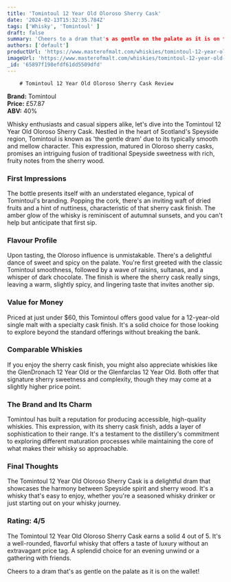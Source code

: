 ```yaml
---
title: 'Tomintoul 12 Year Old Oloroso Sherry Cask'
date: '2024-02-13T15:32:35.784Z'
tags: ['Whisky', 'Tomintoul' ]
draft: false
summary: 'Cheers to a dram that's as gentle on the palate as it is on the wallet!'
authors: ['default']
productUrl: 'https://www.masterofmalt.com/whiskies/tomintoul-12-year-old-oloroso-sherry-cask-whisky/'
imageUrl: 'https://www.masterofmalt.com/whiskies/tomintoul-12-year-old-oloroso-sherry-cask-whisky.jpg'
_id: '65897f198efdf61dd5509dfd'
---
```


        # Tomintoul 12 Year Old Oloroso Sherry Cask Review

**Brand:** Tomintoul  
**Price:** £57.87  
**ABV:** 40%

Whisky enthusiasts and casual sippers alike, let's dive into the Tomintoul 12 Year Old Oloroso Sherry Cask. Nestled in the heart of Scotland's Speyside region, Tomintoul is known as 'the gentle dram' due to its typically smooth and mellow character. This expression, matured in Oloroso sherry casks, promises an intriguing fusion of traditional Speyside sweetness with rich, fruity notes from the sherry wood.

### First Impressions

The bottle presents itself with an understated elegance, typical of Tomintoul's branding. Popping the cork, there's an inviting waft of dried fruits and a hint of nuttiness, characteristic of that sherry cask finish. The amber glow of the whisky is reminiscent of autumnal sunsets, and you can't help but anticipate that first sip.

### Flavour Profile

Upon tasting, the Oloroso influence is unmistakable. There's a delightful dance of sweet and spicy on the palate. You're first greeted with the classic Tomintoul smoothness, followed by a wave of raisins, sultanas, and a whisper of dark chocolate. The finish is where the sherry cask really sings, leaving a warm, slightly spicy, and lingering taste that invites another sip.

### Value for Money

Priced at just under $60, this Tomintoul offers good value for a 12-year-old single malt with a specialty cask finish. It's a solid choice for those looking to explore beyond the standard offerings without breaking the bank.

### Comparable Whiskies

If you enjoy the sherry cask finish, you might also appreciate whiskies like the GlenDronach 12 Year Old or the Glenfarclas 12 Year Old. Both offer that signature sherry sweetness and complexity, though they may come at a slightly higher price point.

### The Brand and Its Charm

Tomintoul has built a reputation for producing accessible, high-quality whiskies. This expression, with its sherry cask finish, adds a layer of sophistication to their range. It's a testament to the distillery's commitment to exploring different maturation processes while maintaining the core of what makes their whisky so approachable.

### Final Thoughts

The Tomintoul 12 Year Old Oloroso Sherry Cask is a delightful dram that showcases the harmony between Speyside spirit and sherry wood. It's a whisky that's easy to enjoy, whether you're a seasoned whisky drinker or just starting out on your whisky journey.

### Rating: 4/5

The Tomintoul 12 Year Old Oloroso Sherry Cask earns a solid 4 out of 5. It's a well-rounded, flavorful whisky that offers a taste of luxury without an extravagant price tag. A splendid choice for an evening unwind or a gathering with friends.

Cheers to a dram that's as gentle on the palate as it is on the wallet!
